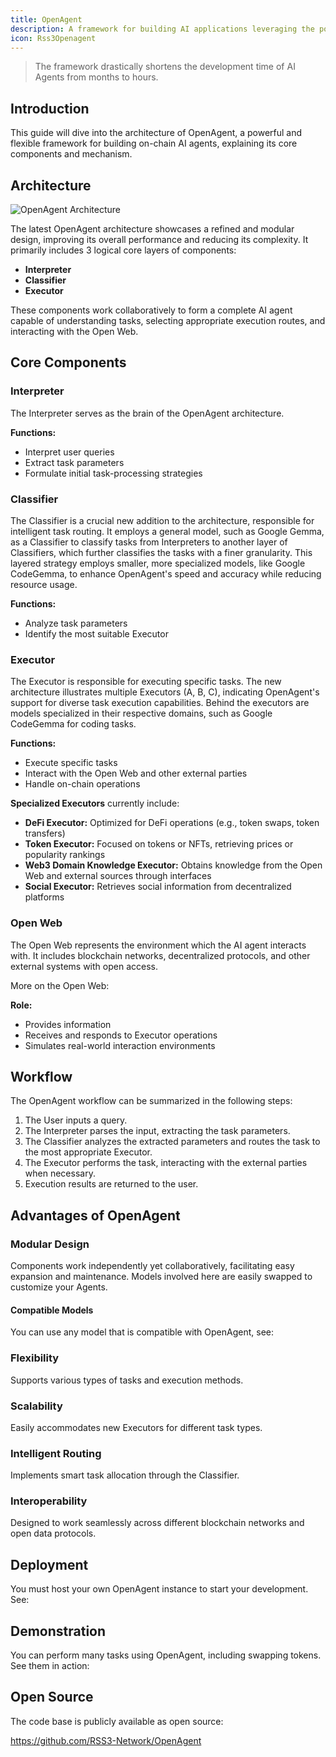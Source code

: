 ```yaml
---
title: OpenAgent
description: A framework for building AI applications leveraging the power of the Open Web.
icon: Rss3Openagent
---
```


> The framework drastically shortens the development time of AI Agents from months to hours.

## Introduction

This guide will dive into the architecture of OpenAgent, a powerful and flexible framework for building on-chain AI agents, explaining its core components and mechanism.

## Architecture

![OpenAgent Architecture](./assets/architecture.png)

The latest OpenAgent architecture showcases a refined and modular design, improving its overall performance and reducing its complexity. It primarily includes 3 logical core layers of components:

- **Interpreter**
- **Classifier**
- **Executor**

These components work collaboratively to form a complete AI agent capable of understanding tasks, selecting appropriate execution routes, and interacting with the Open Web.

## Core Components

### Interpreter

The Interpreter serves as the brain of the OpenAgent architecture.

**Functions:**

- Interpret user queries
- Extract task parameters
- Formulate initial task-processing strategies

### Classifier

The Classifier is a crucial new addition to the architecture, responsible for intelligent task routing. It employs a general model, such as Google Gemma, as a Classifier to classify tasks from Interpreters to another layer of Classifiers, which further classifies the tasks with a finer granularity. This layered strategy employs smaller, more specialized models, like Google CodeGemma, to enhance OpenAgent's speed and accuracy while reducing resource usage.

**Functions:**

- Analyze task parameters
- Identify the most suitable Executor

### Executor

The Executor is responsible for executing specific tasks. The new architecture illustrates multiple Executors (A, B, C), indicating OpenAgent's support for diverse task execution capabilities. Behind the executors are models specialized in their respective domains, such as Google CodeGemma for coding tasks.

**Functions:**

- Execute specific tasks
- Interact with the Open Web and other external parties
- Handle on-chain operations

**Specialized Executors** currently include:

- **DeFi Executor:** Optimized for DeFi operations (e.g., token swaps, token transfers)
- **Token Executor:** Focused on tokens or NFTs, retrieving prices or popularity rankings
- **Web3 Domain Knowledge Executor:** Obtains knowledge from the Open Web and external sources through interfaces
- **Social Executor:** Retrieves social information from decentralized platforms

### Open Web

The Open Web represents the environment which the AI agent interacts with. It includes blockchain networks, decentralized protocols, and other external systems with open access.

More on the Open Web:

<LinkCard id="open-web" />

**Role:**

- Provides information
- Receives and responds to Executor operations
- Simulates real-world interaction environments

## Workflow

The OpenAgent workflow can be summarized in the following steps:

1. The User inputs a query.
2. The Interpreter parses the input, extracting the task parameters.
3. The Classifier analyzes the extracted parameters and routes the task to the most appropriate Executor.
4. The Executor performs the task, interacting with the external parties when necessary.
5. Execution results are returned to the user.

## Advantages of OpenAgent

### **Modular Design**

Components work independently yet collaboratively, facilitating easy expansion and maintenance. Models involved here are easily swapped to customize your Agents.

#### Compatible Models

You can use any model that is compatible with OpenAgent, see:

<LinkCard id="compatible-models" />

### **Flexibility**

Supports various types of tasks and execution methods.

### **Scalability**

Easily accommodates new Executors for different task types.

### **Intelligent Routing**

Implements smart task allocation through the Classifier.

### **Interoperability**

Designed to work seamlessly across different blockchain networks and open data protocols.

## Deployment

You must host your own OpenAgent instance to start your development. See:

<LinkCard id="openagent-deployment" />

## Demonstration

You can perform many tasks using OpenAgent, including swapping tokens. See them in action:

<LinkCard id="chainlit" />

## Open Source

The code base is publicly available as open source:

https://github.com/RSS3-Network/OpenAgent
